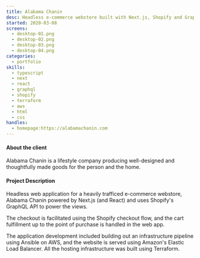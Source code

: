 ```yaml
---
title: Alabama Chanin
desc: Headless e-commerce webstore built with Next.js, Shopify and GraphQL.
started: 2020-03-08
screens:
  - desktop-01.png
  - desktop-02.png
  - desktop-03.png
  - desktop-04.png
categories:
  - portfolio
skills:
  - typescript
  - next
  - react
  - graphql
  - shopify
  - terraform
  - aws
  - html
  - css
handles:
  - homepage:https://alabamachanin.com
---
```

#### About the client
Alabama Chanin is a lifestyle company producing well-designed and thoughtfully made goods for the person and the home.

#### Project Description

Headless web application for a heavily trafficed e-commerce webstore, Alabama Chanin powered by Next.js (and React) and uses Shopify's GraphQL API to power the views.

The checkout is facilitated using the Shopify checkout flow, and the cart fulfillment up to the point of purchase is handled in the web app.

The application development included building out an infrastructure pipeline using Ansible on AWS, and the website is served using Amazon's Elastic Load Balancer. All the hosting infrastructure was built using Terraform.

